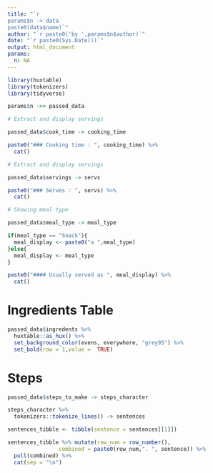 ```yaml
---
title: "`r 
params$n -> data
paste0(data$name)`"
author: "`r paste0('by ',params$n$author)`"
date: "`r paste0(Sys.Date())`"
output: html_document
params:
  n: NA
---
```



```r
library(huxtable)
library(tokenizers)
library(tidyverse)

params$n ->> passed_data
```

```r

# Extract and display servings 

passed_data$cook_time -> cooking_time

paste0("### Cooking time : ", cooking_time) %>% 
  cat()

```

```r

# Extract and display servings 

passed_data$servings -> servs

paste0("### Serves : ", servs) %>% 
  cat()

```

```r

# Showing meal type 

passed_data$meal_type -> meal_type

if(meal_type == "Snack"){
  meal_display <- paste0("a ",meal_type)
}else{
  meal_display <- meal_type
}

paste0("#### Usually served as ", meal_display) %>% 
  cat()

```


# Ingredients Table

```r

passed_data$ingredents %>% 
  huxtable::as_hux() %>% 
  set_background_color(evens, everywhere, "grey95") %>% 
  set_bold(row = 1,value =  TRUE)

```


# Steps 

```r

passed_data$steps_to_make -> steps_character

steps_character %>% 
  tokenizers::tokenize_lines() -> sentences

sentences_tibble <- tibble(sentence = sentences[[1]])

sentences_tibble %>% mutate(row_num = row_number(),
                combined = paste0(row_num,". ", sentence)) %>% 
  pull(combined) %>% 
  cat(sep = "\n")

```

